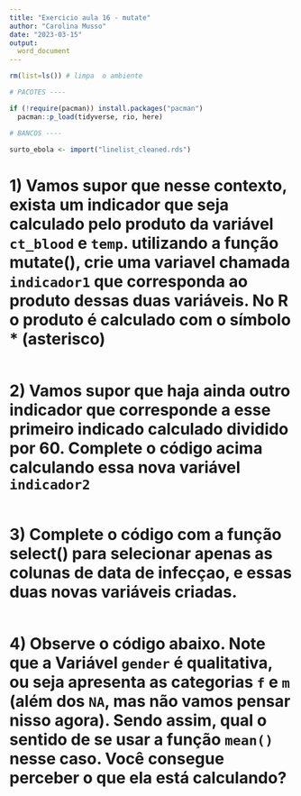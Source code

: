 ```yaml
---
title: "Exercicio aula 16 - mutate"
author: "Carolina Musso"
date: "2023-03-15"
output:
  word_document
---
```


```r
rm(list=ls()) # limpa  o ambiente

# PACOTES ----

if (!require(pacman)) install.packages("pacman")
  pacman::p_load(tidyverse, rio, here)

# BANCOS ----

surto_ebola <- import("linelist_cleaned.rds")

```

# 1) Vamos supor que nesse contexto, exista um indicador que seja calculado pelo produto da variável `ct_blood` e `temp`. utilizando a função mutate(), crie uma variavel chamada `indicador1` que corresponda ao produto dessas duas variáveis. No R o produto é calculado com o símbolo * (asterisco)

```r
 
  
```


# 2) Vamos supor que haja ainda outro indicador que corresponde a esse primeiro indicado calculado dividido por 60.  Complete o código acima calculando essa nova variável `indicador2`

```r

```

# 3) Complete o código com a função select() para selecionar apenas as colunas de data de infecçao, e essas duas novas variáveis criadas.

```r

```

# 4) Observe o código abaixo. Note que a Variável `gender` é qualitativa, ou seja apresenta as categorias `f` e `m` (além dos `NA`, mas não vamos pensar nisso agora). Sendo assim, qual o sentido de se usar a função `mean()` nesse caso. Você consegue perceber o que ela está calculando?

```r

```

